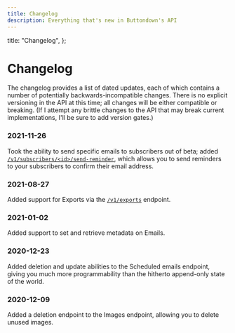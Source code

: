 ```yaml
---
title: Changelog
description: Everything that's new in Buttondown's API
---
```



  title: "Changelog",
};

# Changelog

The changelog provides a list of dated updates, each of which contains a number of potentially backwards-incompatible changes. There is no explicit versioning in the API at this time; all changes will be either compatible or breaking. (If I attempt any brittle changes to the API that may break current implementations, I'll be sure to add version gates.)

### 2021-11-26

Took the ability to send specific emails to subscribers out of beta; added [`/v1/subscribers/<id>/send-reminder`](/api-reference/subscribers), which allows you to send
reminders to your subscribers to confirm their email address.

### 2021-08-27

Added support for Exports via the [`/v1/exports`](/api-reference/exports) endpoint.

### 2021-01-02

Added support to set and retrieve metadata on Emails.

### 2020-12-23

Added deletion and update abilities to the Scheduled emails endpoint, giving you much more programmability than the hitherto append-only state of the world.

### 2020-12-09

Added a deletion endpoint to the Images endpoint, allowing you to delete unused images.

